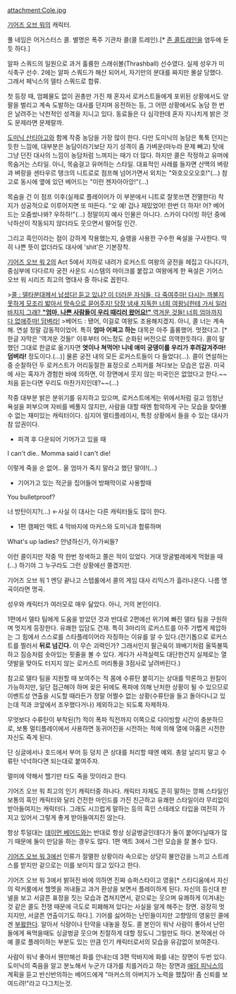 attachment:Cole.jpg

[[기어즈 오브 워]]의 캐릭터.

풀 네임은 어거스터스 콜. 별명은 폭주 기관차 콜(콜 트레인).[* [[존 콜트레인]]을 염두에 둔 듯 하다.]

알파 스쿼드의 일원으로 과거 훌륭한 스래쉬볼(Thrashball) 선수였다. 실제 성우가 미식축구 선수. 2에는 알파 스쿼드가 해산 되어서, 자기만의 분대를 짜지만 몰살 당했다. 그래서 페닉스의 델타 스쿼드로 합류.

첫 등장 때, 엄폐물도 없이 권총만 가진 채 혼자서 로커스트들에게 포위된 상황에서도 양 팔을 벌리고 계속 도발하는 대사를 던지며 응전하는 등, 그 어떤 상황에서도 농담 한 번은 날려주는 낙천적인 성격을 지니고 있다. 동료들은 다 심각한데 혼자 지나치게 밝은 것도 문제라면 문제랄까.  

[[도미닉 산티아고]]와 함께 작중 농담을 가장 많이 한다. 다만 도미닉의 농담은 툭툭 던지는 듯한 느낌에, 대부분은 농담이라기보단 자기 성격이 좀 가벼운(마누라 문제 빼고) 탓에 그냥 던진 대사의 느낌이 농담처럼 느껴지는 때가 더 많다. 하지만 콜은 작정하고 유머에 목숨거는 스타일. 아니, 목숨걸고 유머하는 스타일. 대표적인 사례를 들자면 산맥의 벼랑과 벼랑을 센타우르 탱크의 니트로로 점프해 넘어가면서 외치는 "와호오오오호!"(...) 참고로 동시에 옆에 있던 베어드는 "이런 젠자아아앙!"(...) 

목숨을 건 이 점프 이후(실제로 플레이어가 이 부분에서 니트로 잘못쓰면 전멸한다) 착지가 성공적으로 이루어지면 또 떠든다. "오 예! 겁나 재밌었어! 한번 더 하자! 어? 베어드는 오줌쌌나봐? 우하하!"(...) 정말이지 예사 인물은 아니다. 스카이 다이빙 하던 중에 낙하산이 작동되지 않더라도 웃으면서 떨어질 인간.

그리고 흑인이라는 점이 강하게 작용했는지, 슬랭을 사용한 구수한 욕설을 구사한다. 딱히 나쁜 뜻이 없더라도 대사에 'shit'은 기본장착. 

[[기어즈 오브 워 2]]의 Act 5에서 지하로 내려가 로커스트 여왕의 궁전을 헤집고 다니다가, 중심부에 다다르자 궁전 사운드 시스템의 마이크를 붙잡고 여왕에게 한 욕설은 기어스 오브 워 시리즈 최고의 명대사 중 하나로 꼽힌다. 

>[http://youtu.be/xeQAb3fVnOk?t=12m15s 콜 : 델타분대께서 납셨다! 듣고 있냐? 이 더러운 자식들, 다 죽여주마! 다시는 까불지 못하게 모조리 밟아서 땅속으로 묻어주지! 당장 냄새 지독한 너희 여왕님한테 가서 일러바치지 그래? '''"엄마, 나쁜 사람들이 우리 때리러 왔어요!"''' 역겨운 것들! 너희 엄마까지 다 없애주마! 덤벼라!]
>베어드 : 됐어, 이걸로 여왕도 조용해지겠지. 아니, 콜 너는 계속해. 연설 정말 감동적이었어. 특히 '''엄마 어쩌고 하는''' 대목은 아주 훌륭했어. 멋졌다고.
[* 한글 자막은 '역겨운 것들!' 이후부터 어느정도 순화된 버전으로 의역한듯하다. 콜이 말했던 그대로 한글로 옮기자면 '''엿이나 쳐먹어! 니네 애미 궁뎅이를 우리가 후려갈겨주마! 덤벼라!''' 정도이다.(...)]
물론 궁전 내의 모든 로커스트들이 다 들었다(...). 콜이 연설하는 중 순찰하던 두 로커스트가 어리둥절한 표정으로 스피커를 쳐다보는 모습은 압권. 미국에 사는 혹자가 경험한 바에 의하면, 이 장면에서 웃지 않는 미국인은 없었다고 한다.~~처음 듣는다면 우리도 마찬가지인데?~~(...)

작중 대부분 밝은 분위기를 유지하고 있으며, 로커스트에게는 위에서처럼 길고 엄청난 욕설을 퍼부으며 자비를 베풀지 않지만, 사람을 대할 때엔 험악하게 구는 모습을 찾아볼 수 없는 재미있는 캐릭터이다. 심지어 멀티플레이시, 특정 상황에서 들을 수 있는 대사가 참 압권이다.

*피격 후 다운되어 기어가고 있을 때

I can't die.. Momma said I can't die! 

이렇게 죽을 순 없어.. 울 엄마가 죽지 말라고 했단 말야!(...)

*기어가고 있는 적군을 집어들어 방패막이로 사용할때

You bulletproof?

너 방탄이지?(...) ←사실 이 대사는 다른 캐릭터들도 많이 한다.

*1편 캠페인 액트 4 막바지에 마커스와 도미닉과 합류하며

What's up ladies?
안녕하신가, 아가씨들?

이런 콜이지만 작중 딱 한번 정색하고 쫄은 적이 있었다. 거대 땅굴벌레에게 먹혔을 때(...) 하기야 그 누구라도 그런 상황에선 쫄겠지만.

기어즈 오브 워 1 엔딩 끝나고 스텝롤에서 콜의 게임 대사 리믹스가 흘러나온다. 나름 명곡이라면 명곡.

성우와 캐릭터가 여러모로 매우 닮았다. 아니, 거의 본인이다.

1편에서 델타 팀에게 도움을 받았던 것과 반대로 2편에선 위기에 빠진 델타 팀을 구원하며 멋지게 등장한다. 유쾌한 입담도 건재. 특히 3마리의 로커스트를 아주 가볍게 제압하는 그 힘에서 스스로를 스타플레이어라 자칭하는 이유를 알 수 있다.(전기톱으로 로커스트를 찔러서 '''뒤로 넘긴다.''' 이 무슨 괴력인가? 그래서인지 팔근육이 꽈배기처럼 울뚝불뚝하고 짐승처럼 솟아있는 핏줄을 볼 수 있다. 게다가 사격실력도 대단한건지 실제로는 열댓발을 맞아도 터지지 않는 로커스트 머리통을 3점사로 날려버린다.)

참고로 델타 팀을 지원할 때 보여주는 적 몸에 수류탄 붙히기는 상대를 막론하고 원킬이 가능하지만, 일단 접근해야 하며 꽂은 뒤에도 폭파에 의해 난처한 상황이 될 수 있으므로 이벤트성 연출을 시도할 때라든가 정말 어쩔수 없는 상황(수류탄을 들고 돌아다니고 있는데 적과 코앞에서 조우했다거나) 제외하고는 되도록 자제하자. 

무엇보다 수류탄이 부착된(?) 적이 폭파 직전까지 이쪽으로 다이빙할 시간이 충분하므로, 보통 멀티플레이에서 사용하면 동귀어진을 시전하는 적에 의해 열에 아홉은 시전한 자신도 죽게 된다.

단 싱글에서나 호드에서 부머 등 덩치 큰 상대를 처리할 때엔 예외. 총알 날리지 말고 수류탄 넉넉하다면 되는대로 붙여주자.

멀미에 약해서 헬기만 타도 죽을 맛이라고 한다.

기어즈 오브 워 최고의 인기 캐릭터중 하나다. 캐릭터 자체도 흔히 말하는 깡패 스타일인 보통의 흑인 캐릭터와 달리 건전한 마인드를 가진 친근하고 유쾌한 스타일이라 무리없이 받아들여지는 캐릭터다.  그래도 시끄럽게 말하는 등의 흑인 스테레오 타입을 여전히 가지고 있어서 그렇게 좋게 받아들여지진 않는다.  

항상 투덜대는 [[데이먼 베어드]]와는 반대로 항상 싱글벙글인데다가 둘이 붙어다닐때가 많기 때문에 둘이 만담을 하는 경우도 많다. 1편 액트 3에서 그런 모습을 잘 볼수 있다.

[[기어즈 오브 워 3]]에선 인류가 절멸한 상황이라 속으로는 상당히 불안감을 느끼고 스트레스를 받지만 겉으로는 이를 보이지 않고 있다고 한다.

기어즈 오브 워 3에서 밝혀진 바에 의하면 진짜 슈퍼스타이고 영웅[* 스타디움에서 자신의 락커룸에서 헬멧을 꺼내들고 과거 환상을 보면서 플레이하게 된다. 자신의 등신대 판넬을 보고 서글픈 표정을 짓는 모습과 겹쳐지면서, 겉으로는 웃으며 유쾌하게 이겨내는 것 같은 콜도 전쟁 때문에 극도로 피폐해져 있다는 사실을 알게 해주는 장면. 굉장히 멋지지만, 서글픈 연출이기도 하다.]. 기어를 싫어하는 난민들이지만 고향땅의 영웅인 콜에겐 [[부왘]]한다. 알아서 식량이나 탄약을 내놓을 정도. 콜 본인이 워낙 사람이 좋아서 난민들에게 욕먹을때도 싱글벙글 웃으며 친절하게 대할 정도니 그럴만도 하다. 본작에선 아예 콜로 플레이하는 부분도 있는 만큼 인기 캐릭터로서의 모습을 유감없이 보여준다.

사람이 워낙 좋아서 웬만해선 화를 안내는데 3편 막바지에 화를 내는 장면이 두번 있다. 도미닉의 죽음을 알고 분노해서 누군가 대가를 치를거라고 하는 장면과 [[애덤 피닉스]]의 계획을 듣고 반신반의하는 베어드에게 "마커스의 아버지가 노력을 했잖아! 좀 신뢰를 보여드려!"라고 다그치는것.
